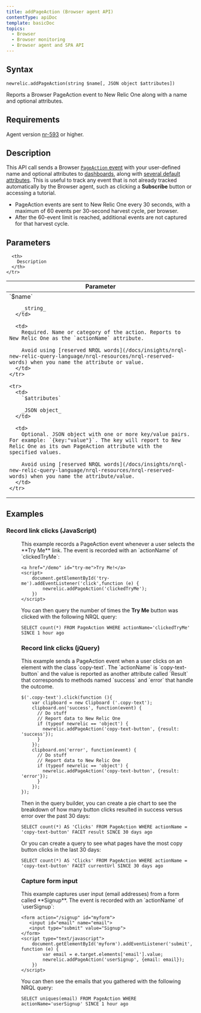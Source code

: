 ```yaml
---
title: addPageAction (Browser agent API)
contentType: apiDoc
template: basicDoc
topics:
  - Browser
  - Browser monitoring
  - Browser agent and SPA API
---
```


## Syntax

```
newrelic.addPageAction(string $name[, JSON object $attributes])
```

Reports a Browser PageAction event to New Relic One along with a name and optional attributes.

## Requirements

Agent version [nr-593](https://docs.newrelic.com/docs/release-notes/new-relic-browser-release-notes/browser-agent-release-notes) or higher.

## Description

This API call sends a Browser [`PageAction` event](/docs/insights/explore-data/custom-events/insert-browser-custom-events-attributes-insights-javascript-api) with your user-defined name and optional attributes to [dashboards](/docs/query-your-data/explore-query-data/dashboards/introduction-new-relic-one-dashboards), along with [several default attributes](/docs/insights/explore-data/attributes/browser-default-attributes-insights). This is useful to track any event that is not already tracked automatically by the Browser agent, such as clicking a **Subscribe** button or accessing a tutorial.

* PageAction events are sent to New Relic One every 30 seconds, with a maximum of 60 events per 30-second harvest cycle, per browser.
* After the 60-event limit is reached, additional events are not captured for that harvest cycle.

## Parameters

<Table>
  <thead>
    <tr>
      <th width="25%">
        Parameter
      </th>

      <th>
        Description
      </th>
    </tr>
  </thead>

  <tbody>
    <tr>
      <td>
        `$name`

        _string_
      </td>

      <td>
        Required. Name or category of the action. Reports to New Relic One as the `actionName` attribute.

        Avoid using [reserved NRQL words](/docs/insights/nrql-new-relic-query-language/nrql-resources/nrql-reserved-words) when you name the attribute or value.
      </td>
    </tr>

    <tr>
      <td>
        `$attributes`

        _JSON object_
      </td>

      <td>
        Optional. JSON object with one or more key/value pairs. For example: `{key:"value"}`. The key will report to New Relic One as its own PageAction attribute with the specified values.

        Avoid using [reserved NRQL words](/docs/insights/nrql-new-relic-query-language/nrql-resources/nrql-reserved-words) when you name the attribute/value.
      </td>
    </tr>
  </tbody>
</Table>

## Examples

### Record link clicks (JavaScript)

<dd>
  This example records a PageAction event whenever a user selects the **Try Me** link. The event is recorded with an `actionName` of `clickedTryMe`:

  ```
  <a href="/demo" id="try-me">Try Me!</a>
  <script>
      document.getElementById('try-me').addEventListener('click',function (e) {
          newrelic.addPageAction('clickedTryMe');
      })
  </script>
  ```

  You can then query the number of times the **Try Me** button was clicked with the following NRQL query:

  ```
  SELECT count(*) FROM PageAction WHERE actionName='clickedTryMe' SINCE 1 hour ago
  ```

  ### Record link clicks (jQuery)
</dd>

<dd>
  This example sends a PageAction event when a user clicks on an element with the class `copy-text`. The `actionName` is `copy-text-button` and the value is reported as another attribute called `Result` that corresponds to methods named `success` and `error` that handle the outcome.

  ```
  $('.copy-text').click(function (){
      var clipboard = new Clipboard ('.copy-text');
      clipboard.on('success', function(event) {
        // Do stuff
        // Report data to New Relic One
        if (typeof newrelic == 'object') {
          newrelic.addPageAction('copy-text-button', {result: 'success'});
        }
      });
      clipboard.on('error', function(event) {
        // Do stuff
        // Report data to New Relic One
        if (typeof newrelic == 'object') {
          newrelic.addPageAction('copy-text-button', {result: 'error'});
        }
      });
  });
  ```

  Then in the query builder, you can create a pie chart to see the breakdown of how many button clicks resulted in success versus error over the past 30 days:

  ```
  SELECT count(*) AS 'Clicks' FROM PageAction WHERE actionName = 'copy-text-button' FACET result SINCE 30 days ago
  ```

  Or you can create a query to see what pages have the most copy button clicks in the last 30 days:

  ```
  SELECT count(*) AS 'Clicks' FROM PageAction WHERE actionName = 'copy-text-button' FACET currentUrl SINCE 30 days ago
  ```

  ### Capture form input
</dd>

<dd>
  This example captures user input (email addresses) from a form called **Signup**. The event is recorded with an `actionName` of `userSignup`:

  ```
  <form action="/signup" id="myform">
     <input id="email" name="email">
     <input type="submit" value="Signup">
  </form>
  <script type="text/javascript">
      document.getElementById('myform').addEventListener('submit', function (e) {
          var email = e.target.elements['email'].value;
          newrelic.addPageAction('userSignup', {email: email});
      })
  </script>
  ```

  You can then see the emails that you gathered with the following NRQL query:

  ```
  SELECT uniques(email) FROM PageAction WHERE actionName='userSignup' SINCE 1 hour ago
  ```
</dd>
